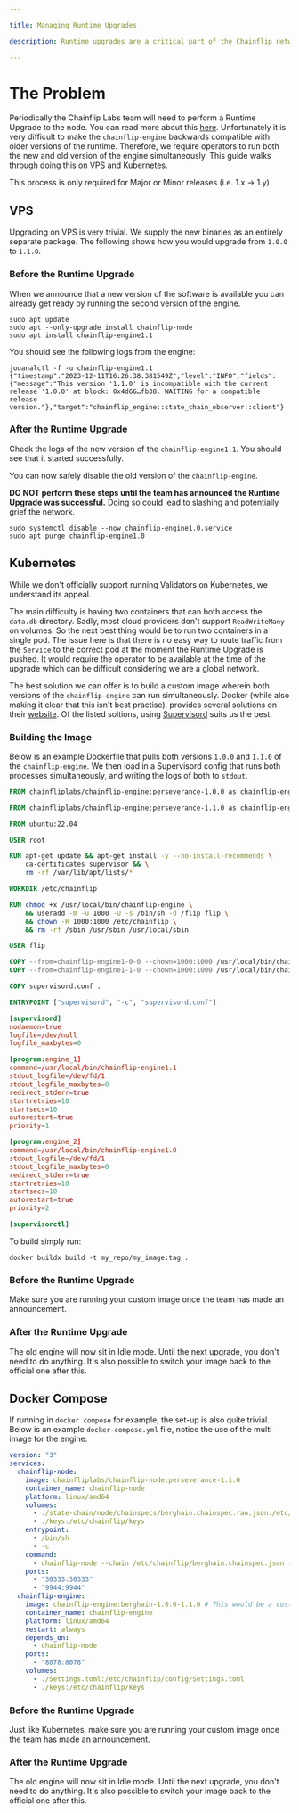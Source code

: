 ```yaml
---

title: Managing Runtime Upgrades

description: Runtime upgrades are a critical part of the Chainflip network. This document describes how to manage your setup in a zero-downtime way.

---
```



# The Problem

Periodically the Chainflip Labs team will need to perform a Runtime Upgrade to the node. You can read more about this [here](https://docs.substrate.io/maintain/runtime-upgrades/).
Unfortunately it is very difficult to make the `chainflip-engine` backwards compatible with older versions of the runtime.
Therefore, we require operators to run both the new and old version of the engine simultaneously.
This guide walks through doing this on VPS and Kubernetes.

<Callout type="info">This process is only required for Major or Minor releases (i.e. 1.x -> 1.y)</Callout>

## VPS

Upgrading on VPS is very trivial. We supply the new binaries as an entirely separate package. The following shows how you
would upgrade from `1.0.0` to `1.1.0`.

### Before the Runtime Upgrade

When we announce that a new version of the software is available you can already get ready by running the second version of the engine.

```shell
sudo apt update
sudo apt --only-upgrade install chainflip-node
sudo apt install chainflip-engine1.1
```

You should see the following logs from the engine:
```shell
jouanalctl -f -u chainflip-engine1.1
{"timestamp":"2023-12-11T16:26:38.381549Z","level":"INFO","fields":{"message":"This version '1.1.0' is incompatible with the current release '1.0.0' at block: 0x4d66…fb38. WAITING for a compatible release version."},"target":"chainflip_engine::state_chain_observer::client"}
```

### After the Runtime Upgrade

Check the logs of the new version of the `chainflip-engine1.1`. You should see that it started successfully.

You can now safely disable the old version of the `chainflip-engine`.

<Callout type="error">**DO NOT perform these steps until the team has announced the Runtime Upgrade was successful.** Doing so could lead to slashing and potentially grief the network.</Callout>

```shell
sudo systemctl disable --now chainflip-engine1.0.service
sudo apt purge chainflip-engine1.0
```


## Kubernetes
While we don't officially support running Validators on Kubernetes, we understand its appeal.

The main difficulty is having two containers that can both access the `data.db` directory. Sadly, most cloud providers
don't support `ReadWriteMany` on volumes. So the next best thing would be to run two containers in a single pod. The issue
here is that there is no easy way to route traffic from the `Service` to the correct pod at the moment the Runtime Upgrade
is pushed. It would require the operator to be available at the time of the upgrade which can be difficult considering we
are a global network.

The best solution we can offer is to build a custom image wherein both versions of the `chainflip-engine` can run simultaneously.
Docker (while also making it clear that this isn't best practise), provides several solutions on their [website](https://docs.docker.com/config/containers/multi-service_container/).
Of the listed soltions, using [Supervisord](http://supervisord.org/) suits us the best.

### Building the Image

Below is an example Dockerfile that pulls both versions `1.0.0` and `1.1.0` of the `chainflip-engine`. We then load in a Supervisord
config that runs both processes simultaneously, and writing the logs of both to `stdout`.

```dockerfile
FROM chainfliplabs/chainflip-engine:perseverance-1.0.0 as chainflip-engine1-0-0

FROM chainfliplabs/chainflip-engine:perseverance-1.1.0 as chainflip-engine1-1-0

FROM ubuntu:22.04

USER root

RUN apt-get update && apt-get install -y --no-install-recommends \
    ca-certificates supervisor && \
    rm -rf /var/lib/apt/lists/*

WORKDIR /etc/chainflip

RUN chmod +x /usr/local/bin/chainflip-engine \
    && useradd -m -u 1000 -U -s /bin/sh -d /flip flip \
    && chown -R 1000:1000 /etc/chainflip \
    && rm -rf /sbin /usr/sbin /usr/local/sbin

USER flip

COPY --from=chainflip-engine1-0-0 --chown=1000:1000 /usr/local/bin/chainflip-engine /usr/local/bin/chainflip-engine1.0
COPY --from=chainflip-engine1-1-0 --chown=1000:1000 /usr/local/bin/chainflip-engine /usr/local/bin/chainflip-engine1.1

COPY supervisord.conf .

ENTRYPOINT ["supervisord", "-c", "supervisord.conf"]
```

```toml
[supervisord]
nodaemon=true
logfile=/dev/null
logfile_maxbytes=0

[program:engine_1]
command=/usr/local/bin/chainflip-engine1.1
stdout_logfile=/dev/fd/1
stdout_logfile_maxbytes=0
redirect_stderr=true
startretries=10
startsecs=10
autorestart=true
priority=1

[program:engine_2]
command=/usr/local/bin/chainflip-engine1.0
stdout_logfile=/dev/fd/1
stdout_logfile_maxbytes=0
redirect_stderr=true
startretries=10
startsecs=10
autorestart=true
priority=2

[supervisorctl]
```

To build simply run:

```shell
docker buildx build -t my_repo/my_image:tag .
```

### Before the Runtime Upgrade

Make sure you are running your custom image once the team has made an announcement.

### After the Runtime Upgrade

The old engine will now sit in Idle mode. Until the next upgrade, you don't need to do anything.
It's also possible to switch your image back to the official one after this.

## Docker Compose

If running in `docker compose` for example, the set-up is also quite trivial. Below is an example `docker-compose.yml` file, notice the use of the multi image for the engine:

```yaml
version: "3"
services:
  chainflip-node:
    image: chainfliplabs/chainflip-node:perseverance-1.1.0
    container_name: chainflip-node
    platform: linux/amd64
    volumes:
      - ./state-chain/node/chainspecs/berghain.chainspec.raw.json:/etc/chainflip/berghain.chainspec.json
      - ./keys:/etc/chainflip/keys
    entrypoint:
      - /bin/sh
      - -c
    command:
      - chainflip-node --chain /etc/chainflip/berghain.chainspec.json --sync=warp --rpc-external --rpc-cors='*' --unsafe-rpc-external --rpc-methods=unsafe
    ports:
      - "30333:30333"
      - "9944:9944"
  chainflip-engine:
    image: chainflip-engine:berghain-1.0.0-1.1.0 # This would be a custom image tag
    container_name: chainflip-engine
    platform: linux/amd64
    restart: always
    depends_on:
      - chainflip-node
    ports:
      - "8078:8078"
    volumes:
      - ./Settings.toml:/etc/chainflip/config/Settings.toml
      - ./keys:/etc/chainflip/keys
```


### Before the Runtime Upgrade

Just like Kubernetes, make sure you are running your custom image once the team has made an announcement.

### After the Runtime Upgrade

The old engine will now sit in Idle mode. Until the next upgrade, you don't need to do anything. It's also possible to
switch your image back to the official one after this.